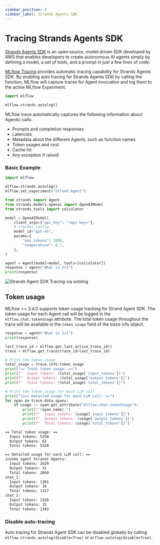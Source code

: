 ```yaml
---
sidebar_position: 8
sidebar_label: Strands Agents SDK
---
```



# Tracing Strands Agents SDK

<ImageBox src="/images/llms/strands/strands-tracing.png" alt="Agno Tracing via autolog" />

[Strands Agents SDK](https://github.com/strands-agents/sdk-python) is an open‑source, model‑driven SDK developed by AWS that enables developers to create autonomous AI agents
simply by defining a model, a set of tools, and a prompt in just a few lines of code.

[MLflow Tracing](../../) provides automatic tracing capability for Strands Agents SDK. By enabling auto tracing
for Strands Agents SDK by calling the <APILink fn="mlflow.strands.autolog" /> function, MLflow will capture traces for Agent invocation and log them to the active MLflow Experiment.

```python
import mlflow

mlflow.strands.autolog()
```

MLflow trace automatically captures the following information about Agentic calls:

- Prompts and completion responses
- Latencies
- Metadata about the different Agents, such as function names
- Token usages and cost
- Cache hit
- Any exception if raised

### Basic Example

```python
import mlflow

mlflow.strands.autolog()
mlflow.set_experiment("Strand Agent")

from strands import Agent
from strands.models.openai import OpenAIModel
from strands_tools import calculator

model = OpenAIModel(
    client_args={"api_key": "<api-key>"},
    # **model_config
    model_id="gpt-4o",
    params={
        "max_tokens": 2000,
        "temperature": 0.7,
    },
)

agent = Agent(model=model, tools=[calculator])
response = agent("What is 2+2")
print(response)
```

![Strands Agent SDK Tracing via autolog](/images/llms/strands/strands-tracing.png)

## Token usage

MLflow >= 3.4.0 supports token usage tracking for Strand Agent SDK. The token usage for each Agent call will be logged in the `mlflow.chat.tokenUsage` attribute. The total token usage throughout the trace will be
available in the `token_usage` field of the trace info object.

```python
response = agent("What is 2+2")
print(response)

last_trace_id = mlflow.get_last_active_trace_id()
trace = mlflow.get_trace(trace_id=last_trace_id)

# Print the token usage
total_usage = trace.info.token_usage
print("== Total token usage: ==")
print(f"  Input tokens: {total_usage['input_tokens']}")
print(f"  Output tokens: {total_usage['output_tokens']}")
print(f"  Total tokens: {total_usage['total_tokens']}")

# Print the token usage for each LLM call
print("\n== Detailed usage for each LLM call: ==")
for span in trace.data.spans:
    if usage := span.get_attribute("mlflow.chat.tokenUsage"):
        print(f"{span.name}:")
        print(f"  Input tokens: {usage['input_tokens']}")
        print(f"  Output tokens: {usage['output_tokens']}")
        print(f"  Total tokens: {usage['total_tokens']}")
```

```bash
== Total token usage: ==
  Input tokens: 5258
  Output tokens: 62
  Total tokens: 5320

== Detailed usage for each LLM call: ==
invoke_agent Strands Agents:
  Input tokens: 2629
  Output tokens: 31
  Total tokens: 2660
chat_1:
  Input tokens: 1301
  Output tokens: 16
  Total tokens: 1317
chat_2:
  Input tokens: 1328
  Output tokens: 15
  Total tokens: 1343
```

### Disable auto-tracing

Auto tracing for Strands Agent SDK can be disabled globally by calling `mlflow.strands.autolog(disable=True)` or `mlflow.autolog(disable=True)`.
